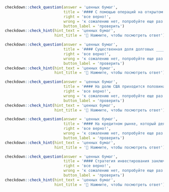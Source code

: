 ```r
checkdown::check_question(answer = 'ценных бумаг', 
                          title = '#### С помощью операций на открытом рынке, то есть купли-продажи государственных ____________ (**ценный, бумага**), Центральный банк страны регулирует денежную массу в обращении.',
                          right = 'все верно!', 
                          wrong = 'к сожалению нет, попробуйте еще раз...',
                          button_label = 'проверить')
checkdown::check_hint(hint_text = 'ценных бумаг',
                      hint_title = '🔎 Нажмите, чтобы посмотреть ответ')
```

```r
checkdown::check_question(answer = 'ценных бумаг', 
                          title = '#### Существенная доля долговых ____________ (**ценный, бумага**) и акций, выпущенных нефинансовыми фирмами, принадлежит инвесторам, имеющим леверидж.',
                          right = 'все верно!', 
                          wrong = 'к сожалению нет, попробуйте еще раз...',
                          button_label = 'проверить')
checkdown::check_hint(hint_text = 'ценных бумаг',
                      hint_title = '🔎 Нажмите, чтобы посмотреть ответ')
```

```r
checkdown::check_question(answer = 'ценных бумаг', 
                          title = '#### На долю США приходится половина всех торговых расчетов и две трети глобального выпуска ____________ (**ценный, бумага**).',
                          right = 'все верно!', 
                          wrong = 'к сожалению нет, попробуйте еще раз...',
                          button_label = 'проверить')
checkdown::check_hint(hint_text = 'ценных бумаг',
                      hint_title = '🔎 Нажмите, чтобы посмотреть ответ')
```

```r
checkdown::check_question(answer = 'ценных бумаг', 
                          title = '#### На кредитном рынке, который делится на рынки банковских кредитов и долговых ____________ (**ценный, бумага**), также совершается немало краткосрочных сделок.',
                          right = 'все верно!', 
                          wrong = 'к сожалению нет, попробуйте еще раз...',
                          button_label = 'проверить')
checkdown::check_hint(hint_text = 'ценных бумаг',
                      hint_title = '🔎 Нажмите, чтобы посмотреть ответ')
```

```r
checkdown::check_question(answer = 'ценных бумаг', 
                          title = '#### Стратегия инвестирования заключается в формировании портфеля из ____________ (**ценный, бумага**) компаний, которые демонстрируют хорошие показатели экономической эффективности (темпы роста, маржа прибыли).',
                          right = 'все верно!', 
                          wrong = 'к сожалению нет, попробуйте еще раз...',
                          button_label = 'проверить')
checkdown::check_hint(hint_text = 'ценных бумаг',
                      hint_title = '🔎 Нажмите, чтобы посмотреть ответ')
```

